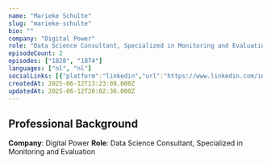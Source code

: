 ```yaml
---
name: "Marieke Schulte"
slug: "marieke-schulte"
bio: ""
company: "Digital Power"
role: "Data Science Consultant, Specialized in Monitoring and Evaluation"
episodeCount: 2
episodes: ["1828", "1874"]
languages: ["nl", "nl"]
socialLinks: [{"platform":"linkedin","url":"https://www.linkedin.com/in/marieke-schulte-8329b7149/"}]
createdAt: 2025-06-12T13:23:08.000Z
updatedAt: 2025-06-12T20:02:36.000Z
---
```


## Professional Background

**Company**: Digital Power
**Role**: Data Science Consultant, Specialized in Monitoring and Evaluation

